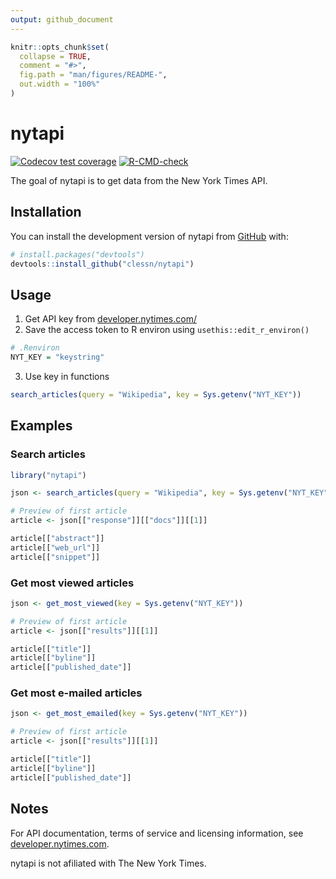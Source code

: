 ```yaml
---
output: github_document
---
```


<!-- README.md is generated from README.Rmd. Please edit that file -->

```r
knitr::opts_chunk$set(
  collapse = TRUE,
  comment = "#>",
  fig.path = "man/figures/README-",
  out.width = "100%"
)
```

# nytapi

<!-- badges: start -->
[![Codecov test coverage](https://codecov.io/gh/clessn/wikirest/branch/main/graph/badge.svg)](https://app.codecov.io/gh/clessn/wikirest?branch=main)
[![R-CMD-check](https://github.com/clessn/nytapi/actions/workflows/R-CMD-check.yaml/badge.svg)](https://github.com/clessn/nytapi/actions/workflows/R-CMD-check.yaml)
<!-- badges: end -->

The goal of nytapi is to get data from the New York Times API.

## Installation

You can install the development version of nytapi from [GitHub](https://github.com/) with:

``` r
# install.packages("devtools")
devtools::install_github("clessn/nytapi")
```

## Usage

1. Get API key from [developer.nytimes.com/](https://developer.nytimes.com/)
2. Save the access token to R environ using `usethis::edit_r_environ()`

```r
# .Renviron
NYT_KEY = "keystring"
```

3. Use key in functions

```r
search_articles(query = "Wikipedia", key = Sys.getenv("NYT_KEY"))
```

## Examples

### Search articles

```r
library("nytapi")

json <- search_articles(query = "Wikipedia", key = Sys.getenv("NYT_KEY"))

# Preview of first article
article <- json[["response"]][["docs"]][[1]]

article[["abstract"]]
article[["web_url"]]
article[["snippet"]]
```

### Get most viewed articles

```r
json <- get_most_viewed(key = Sys.getenv("NYT_KEY"))

# Preview of first article
article <- json[["results"]][[1]]

article[["title"]]
article[["byline"]]
article[["published_date"]]
```

### Get most e-mailed articles

```r
json <- get_most_emailed(key = Sys.getenv("NYT_KEY"))

# Preview of first article
article <- json[["results"]][[1]]

article[["title"]]
article[["byline"]]
article[["published_date"]]
```




## Notes

For API documentation, terms of service and licensing information, see [developer.nytimes.com](https://developer.nytimes.com/).

nytapi is not afiliated with The New York Times.
